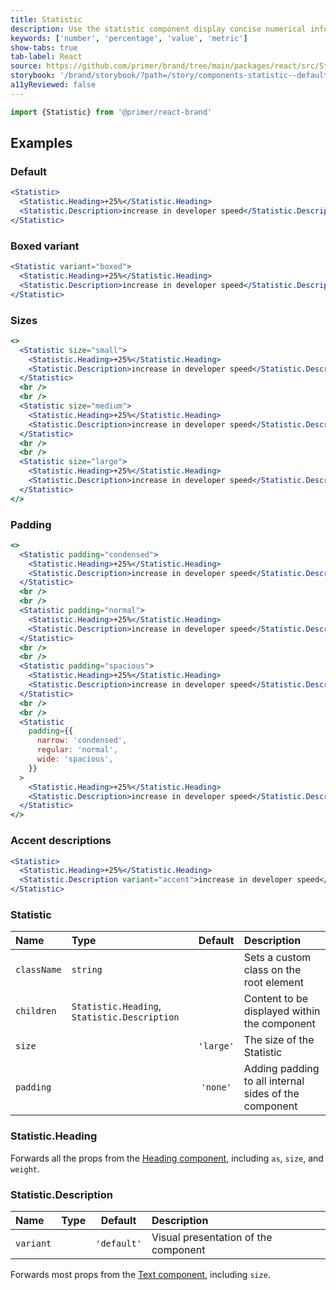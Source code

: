 ```yaml
---
title: Statistic
description: Use the statistic component display concise numerical information
keywords: ['number', 'percentage', 'value', 'metric']
show-tabs: true
tab-label: React
source: https://github.com/primer/brand/tree/main/packages/react/src/Statistic/Statistic.tsx
storybook: '/brand/storybook/?path=/story/components-statistic--default'
a11yReviewed: false
---
```



```js
import {Statistic} from '@primer/react-brand'
```

## Examples

### Default

```jsx live
<Statistic>
  <Statistic.Heading>+25%</Statistic.Heading>
  <Statistic.Description>increase in developer speed</Statistic.Description>
</Statistic>
```

### Boxed variant

```jsx live
<Statistic variant="boxed">
  <Statistic.Heading>+25%</Statistic.Heading>
  <Statistic.Description>increase in developer speed</Statistic.Description>
</Statistic>
```

### Sizes

```jsx live
<>
  <Statistic size="small">
    <Statistic.Heading>+25%</Statistic.Heading>
    <Statistic.Description>increase in developer speed</Statistic.Description>
  </Statistic>
  <br />
  <br />
  <Statistic size="medium">
    <Statistic.Heading>+25%</Statistic.Heading>
    <Statistic.Description>increase in developer speed</Statistic.Description>
  </Statistic>
  <br />
  <br />
  <Statistic size="large">
    <Statistic.Heading>+25%</Statistic.Heading>
    <Statistic.Description>increase in developer speed</Statistic.Description>
  </Statistic>
</>
```

### Padding

```jsx live
<>
  <Statistic padding="condensed">
    <Statistic.Heading>+25%</Statistic.Heading>
    <Statistic.Description>increase in developer speed</Statistic.Description>
  </Statistic>
  <br />
  <br />
  <Statistic padding="normal">
    <Statistic.Heading>+25%</Statistic.Heading>
    <Statistic.Description>increase in developer speed</Statistic.Description>
  </Statistic>
  <br />
  <br />
  <Statistic padding="spacious">
    <Statistic.Heading>+25%</Statistic.Heading>
    <Statistic.Description>increase in developer speed</Statistic.Description>
  </Statistic>
  <br />
  <br />
  <Statistic
    padding={{
      narrow: 'condensed',
      regular: 'normal',
      wide: 'spacious',
    }}
  >
    <Statistic.Heading>+25%</Statistic.Heading>
    <Statistic.Description>increase in developer speed</Statistic.Description>
  </Statistic>
</>
```

### Accent descriptions

```jsx live
<Statistic>
  <Statistic.Heading>+25%</Statistic.Heading>
  <Statistic.Description variant="accent">increase in developer speed</Statistic.Description>
</Statistic>
```

### Statistic

| Name        | Type                                         |  Default  | Description                                           |
| :---------- | :------------------------------------------- | :-------: | :---------------------------------------------------- |
| `className` | `string`                                     |           | Sets a custom class on the root element               |
| `children`  | `Statistic.Heading`, `Statistic.Description` |           | Content to be displayed within the component          |
| `size`      | <StatisticSizeProp />                        | `'large'` | The size of the Statistic                             |
| `padding`   | <StatisticPaddingProp />                     | `'none'`  | Adding padding to all internal sides of the component |

### Statistic.Heading

Forwards all the props from the [Heading component](/components/Heading), including `as`, `size`, and `weight`.

### Statistic.Description

| Name      | Type                                |   Default   | Description                          |
| :-------- | :---------------------------------- | :---------: | :----------------------------------- |
| `variant` | <StatisticDescriptionVariantProp /> | `'default'` | Visual presentation of the component |

Forwards most props from the [Text component](/components/Text), including `size`.
